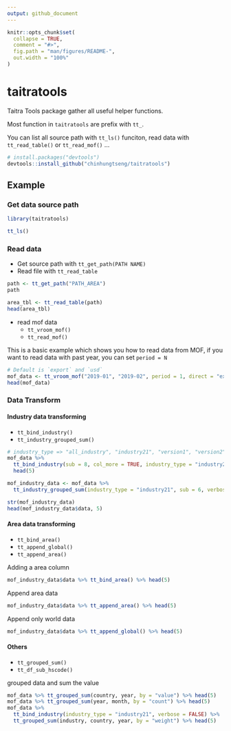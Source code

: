 ```yaml
---
output: github_document
---
```


<!-- README.md is generated from README.Rmd. Please edit that file -->

```r
knitr::opts_chunk$set(
  collapse = TRUE,
  comment = "#>",
  fig.path = "man/figures/README-",
  out.width = "100%"
)
```

# taitratools

<!-- badges: start -->
<!-- badges: end -->

Taitra Tools package gather all useful helper functions.

Most function in `taitratools` are prefix with `tt_`.

You can list all source path with `tt_ls()` funciton, read data with `tt_read_table()` or `tt_read_mof()` ...


``` r
# install.packages("devtools")
devtools::install_github("chinhungtseng/taitratools")
```
## Example

### Get data source path

```r
library(taitratools)

tt_ls()
```

### Read data

* Get source path with `tt_get_path(PATH NAME)`
* Read file with `tt_read_table`

```r
path <- tt_get_path("PATH_AREA")
path

area_tbl <- tt_read_table(path)
head(area_tbl)
```

* read mof data
  * `tt_vroom_mof()`
  * `tt_read_mof()`

This is a basic example which shows you how to read data from MOF, 
if you want to read data with past year, you can set `period = N`

```r
# Default is `export` and `usd`
mof_data <- tt_vroom_mof("2019-01", "2019-02", period = 1, direct = "export", money = "usd", dep_month_cols = TRUE)
head(mof_data)
```

### Data Transform

#### Industry data transforming
* `tt_bind_industry()`
* `tt_industry_grouped_sum()`

```r
# industry_type => "all_industry", "industry21", "version1", "version2"
mof_data %>% 
  tt_bind_industry(sub = 8, col_more = TRUE, industry_type = "industry21", verbose = FALSE) %>% 
  head(5)
```

```r
mof_industry_data <- mof_data %>% 
  tt_industry_grouped_sum(industry_type = "industry21", sub = 6, verbose = FALSE)

str(mof_industry_data)
head(mof_industry_data$data, 5)
```

#### Area data transforming
* `tt_bind_area()`
* `tt_append_global()`
* `tt_append_area()`

Adding a area column 
```r
mof_industry_data$data %>% tt_bind_area() %>% head(5)
```

Append area data
```r
mof_industry_data$data %>% tt_append_area() %>% head(5)
```

Append only world data
```r
mof_industry_data$data %>% tt_append_global() %>% head(5)
```

#### Others
* `tt_grouped_sum()`
* `tt_df_sub_hscode()`

grouped data and sum the value
```r
mof_data %>% tt_grouped_sum(country, year, by = "value") %>% head(5)
mof_data %>% tt_grouped_sum(year, month, by = "count") %>% head(5)
mof_data %>%
  tt_bind_industry(industry_type = "industry21", verbose = FALSE) %>% 
  tt_grouped_sum(industry, country, year, by = "weight") %>% head(5)
```

